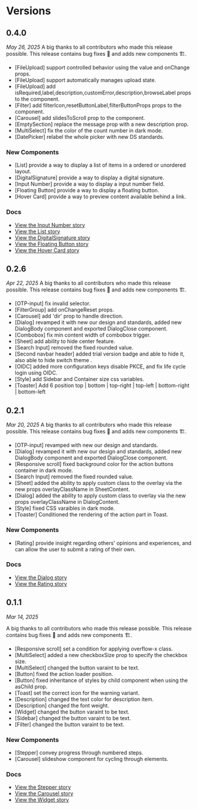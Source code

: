 
<Meta title="Changelog" />

# Versions

## 0.4.0

_May 26, 2025_
A big thanks to all contributors who made this release possible.
This release contains bug fixes 🐛 and adds new components 🏗️.

- [FileUpload] support controlled behavior using the value and onChange props.
- [FileUpload] support automatically manages upload state.
- [FileUpload] add isRequired,label,description,customError,description,browseLabel props to the component.
- [Filter] add filterIcon,resetButtonLabel,filterButtonProps props to the component.
- [Carousel] add slidesToScroll prop to the component.
- [EmptySection] replace the message prop with a new description prop.
- [MultiSelect] fix the color of the count number in dark mode.
- [DatePicker] relabel the whole picker with new DS standards.

### New Components

- [List] provide a way to display a list of items in a ordered or unordered layout.
- [DigitalSignature] provide a way to display a digital signature.
- [Input Number] provide a way to display a input number field.
- [Floating Button] provide a way to display a floating button.
- [Hover Card] provide a way to preview content available behind a link.

### Docs

- [View the Input Number story](?path=/docs/design-system-controls-inputnumber--documentation)
- [View the List story](?path=/docs/design-system-data-display-list--documentation)
- [View the DigitalSignature story](?path=/docs/design-system-templates-digital-signature--documentation)
- [View the Floating Button story](?path=/docs/design-system-controls-floatingbutton--documentation)
- [View the Hover Card story](?path=/docs/design-system-data-display-hovercard--documentation)

## 0.2.6

_Apr 22, 2025_
A big thanks to all contributors who made this release possible.
This release contains bug fixes 🐛 and adds new components 🏗️.

- [OTP-input] fix invalid selector.
- [FilterGroup] add onChangeReset props.
- [Carousel] add 'dir' prop to handle direction.
- [Dialog] revamped it with new our design and standards, added new DialogBody component and exported DialogClose component.
- [Combobox] fix min content width of combobox trigger.
- [Sheet] add ability to hide center feature.
- [Search Input] removed the fixed rounded value.
- [Second navbar header] added trial version badge and able to hide it, also able to hide switch theme .
- [OIDC] added more configuration keys disable PKCE, and fix life cycle login using OIDC.
- [Style] add Sidebar and Container size css variables.
- [Toaster] Add 6 position top | bottom | top-right | top-left | bottom-right | bottom-left

## 0.2.1

_Mar 20, 2025_
A big thanks to all contributors who made this release possible.
This release contains bug fixes 🐛 and adds new components 🏗️.

- [OTP-input] revamped with new our design and standards.
- [Dialog] revamped it with new our design and standards, added new DialogBody component and exported DialogClose component.
- [Responsive scroll] fixed background color for the action buttons container in dark mode.
- [Search Input] removed the fixed rounded value.
- [Sheet] added the ability to apply custom class to the overlay via the new props overlayClassName in SheetContent.
- [Dialog] added the ability to apply custom class to overlay via the new props overlayClassName in DialogContent.
- [Style] fixed CSS varaibles in dark mode.
- [Toaster] Conditioned the rendering of the action part in Toast.

### New Components

- [Rating] provide insight regarding others' opinions and experiences, and can allow the user to submit a rating of their own.

### Docs

- [View the Dialog story](?path=/docs/design-system-feedback-dialog--documentation)
- [View the Rating story](?path=/docs/design-system-feedback-rating--documentation)

## 0.1.1

_Mar 14, 2025_

A big thanks to all contributors who made this release possible.
This release contains bug fixes 🐛 and adds new components 🏗️.

- [Responsive scroll] set a condition for applying overflow-x class.
- [MultiSelect] added a new checkboxSize prop to specify the checkbox size.
- [MultiSelect] changed the button varaint to be text.
- [Button] fixed the action loader position.
- [Button] fixed inheritance of styles by child component when using the asChild prop.
- [Toast] set the correct icon for the warning variant.
- [Description] changed the text color for description item.
- [Description] changed the font weight.
- [Widget] changed the button varaint to be text.
- [Sidebar] changed the button varaint to be text.
- [Filter] changed the button varaint to be text.

### New Components

- [Stepper] convey progress through numbered steps.
- [Carousel] slideshow component for cycling through elements.

### Docs

- [View the Stepper story](?path=/docs/design-system-navigation-stepper--documentation)
- [View the Carousel story](?path=/docs/design-system-data-display-carousel--documentation)
- [View the Widget story](?path=/docs/design-system-layout-widget--documentation)
